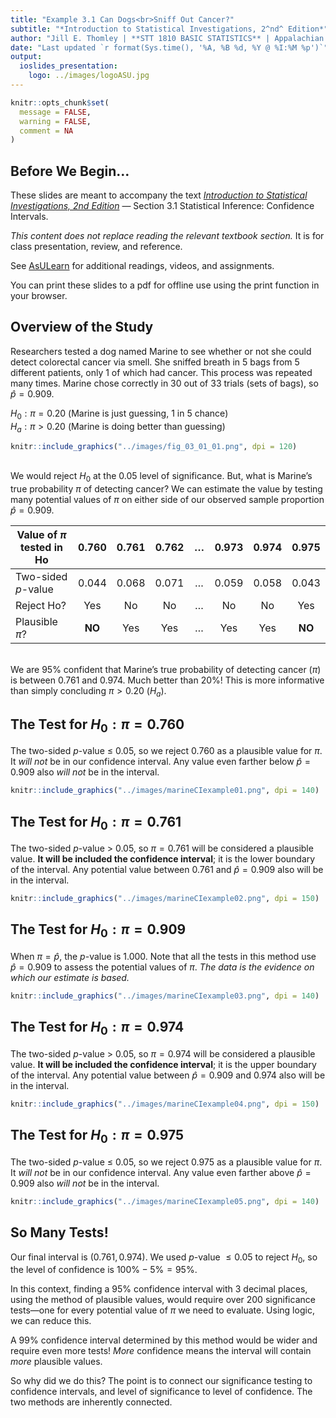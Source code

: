 ```yaml
---
title: "Example 3.1 Can Dogs<br>Sniff Out Cancer?"
subtitle: "*Introduction to Statistical Investigations, 2^nd^ Edition*"
author: "Jill E. Thomley | **STT 1810 BASIC STATISTICS** | Appalachian State University"
date: "Last updated `r format(Sys.time(), '%A, %B %d, %Y @ %I:%M %p')`"
output: 
  ioslides_presentation:
    logo: ../images/logoASU.jpg
---
```


```r
knitr::opts_chunk$set(
  message = FALSE,
  warning = FALSE,
  comment = NA
)
```

## Before We Begin…

These slides are meant to accompany the text [*Introduction to Statistical Investigations, 2nd Edition*](http://www.isi-stats.com/isi/index2nd.html) --- Section 3.1 Statistical Inference: Confidence Intervals. 

*This content does not replace reading the relevant textbook section.* It is for class presentation, review, and reference.

See [AsULearn](https://asulearn.appstate.edu/) for additional readings, videos, and assignments.

You can print these slides to a pdf for offline use using the print function in your browser.


## Overview of the Study

Researchers tested a dog named Marine to see whether or not she could detect colorectal cancer via smell. She sniffed breath in 5 bags from 5 different patients, only 1 of which had cancer. This process was repeated many times. Marine chose correctly in 30 out of 33 trials (sets of bags), so $\hat{p} = 0.909$. 

$H_0: \pi = 0.20$ (Marine is just guessing, 1 in 5 chance)<br>
$H_a: \pi > 0.20$ (Marine is doing better than guessing)

```r
knitr::include_graphics("../images/fig_03_01_01.png", dpi = 120)
```


##

We would reject $H_0$ at the 0.05 level of significance. But, what is Marine's true probability $\pi$ of detecting cancer? We can estimate the value by testing many potential values of $\pi$ on either side of our observed sample proportion $\hat{p} = 0.909$.

|Value of $\pi$ tested in Ho|0.760 |0.761 |0.762 |...   |0.973 |0.974 |0.975 |
|---------------------------|:----:|:----:|:----:|:----:|:----:|:----:|:----:|
|Two-sided *p*-value        |0.044 |0.068 |0.071 |...   |0.059 |0.058 |0.043 |
|Reject Ho?                 |Yes   |No    |No    |...   |No    |No    |Yes   |
|Plausible $\pi$?           |**NO**|Yes   |Yes   |...   |Yes   |Yes   |**NO**|

<br>We are 95% confident that Marine's true probability of detecting cancer ($\pi$) is between $0.761$ and $0.974$. Much better than $20\%$! This is more informative than simply concluding $\pi > 0.20$ ($H_a$).


## The Test for $H_0: \pi = 0.760$

The two-sided *p*-value ≤ 0.05, so we reject $0.760$ as a plausible value for $\pi$. It *will not* be in our confidence interval. Any value even farther below $\hat{p} = 0.909$ also *will not* be in the interval.

```r
knitr::include_graphics("../images/marineCIexample01.png", dpi = 140)
```


## The Test for $H_0: \pi = 0.761$

The two-sided *p*-value > 0.05, so $\pi = 0.761$ will be considered a plausible value. **It will be included the confidence interval**; it is the lower boundary of the interval. Any potential value between $0.761$ and $\hat{p} = 0.909$ also will be in the interval.

```r
knitr::include_graphics("../images/marineCIexample02.png", dpi = 150)
```


## The Test for $H_0: \pi = 0.909$

When $\pi = \hat{p}$, the *p*-value is $1.000$. Note that all the tests in this method use $\hat{p} = 0.909$ to assess the potential values of $\pi$. *The data is the evidence on which our estimate is based.*

```r
knitr::include_graphics("../images/marineCIexample03.png", dpi = 140)
```


## The Test for $H_0: \pi = 0.974$

The two-sided *p*-value > 0.05, so $\pi = 0.974$ will be considered a plausible value. **It will be included the confidence interval**; it is the upper boundary of the interval. Any potential value between $\hat{p} = 0.909$ and $0.974$ also will be in the interval.

```r
knitr::include_graphics("../images/marineCIexample04.png", dpi = 150)
```


## The Test for $H_0: \pi = 0.975$

The two-sided *p*-value ≤ 0.05, so we reject $0.975$ as a plausible value for $\pi$. It *will not* be in our confidence interval. Any value even farther above $\hat{p} = 0.909$ also *will not* be in the interval.

```r
knitr::include_graphics("../images/marineCIexample05.png", dpi = 140)
```


## So Many Tests!

Our final interval is $(0.761, 0.974)$. We used *p*-value $\leq 0.05$ to reject $H_0$, so the level of confidence is $100\% - 5\% = 95\%$.

In this context, finding a 95% confidence interval with 3 decimal places, using the method of plausible values, would require over 200 significance tests---one for every potential value of $\pi$ we need to evaluate. Using logic, we can reduce this.

A 99% confidence interval determined by this method would be wider and require even more tests! *More* confidence means the interval will contain *more* plausible values.

So why did we do this? The point is to connect our significance testing to confidence intervals, and level of significance to level of confidence. The two methods are inherently connected. 

